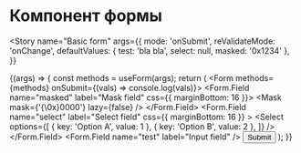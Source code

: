 
<Meta title="Controls / Form" component={Form} />

# Компонент формы

<Story
  name="Basic form"
  args={{
    mode: 'onSubmit',
    reValidateMode: 'onChange',
    defaultValues: { test: 'bla bla', select: null, masked: '0x1234' },
  }}
>
  {(args) => {
    const methods = useForm(args);
    return (
      <Form methods={methods} onSubmit={(vals) => console.log(vals)}>
        <Form.Field name="masked" label="Mask field" css={{ marginBottom: 16 }}>
          <Mask mask={'{\\0x}0000'} lazy={false} />
        </Form.Field>
        <Form.Field
          name="select"
          label="Select field"
          css={{ marginBottom: 16 }}
        >
          <Select
            options={[
              { key: 'Option A', value: 1 },
              { key: 'Option B', value: 2 },
            ]}
          />
        </Form.Field>
        <Form.Field name="test" label="Input field" />
        <button type="submit">Submit</button>
      </Form>
    );
  }}
</Story>
